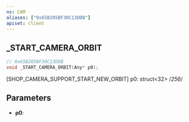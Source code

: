 ```yaml
---
ns: CAM
aliases: ["0x65B205BF30C13DDB"]
apiset: client
---
```

## _START_CAMERA_ORBIT

```c
// 0x65B205BF30C13DDB
void _START_CAMERA_ORBIT(Any* p0);
```

[SHOP_CAMERA_SUPPORT_START_NEW_ORBIT]
p0: struct<32> /*256*/

## Parameters
* **p0**: